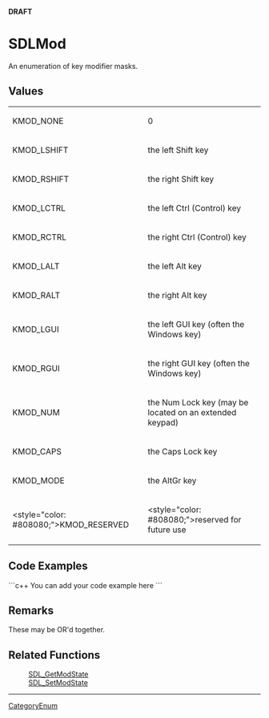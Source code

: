 <!-- pragma section-numbers off -->
<!-- pragma disable-camelcase -->
'''DRAFT'''

= SDLMod =
An enumeration of key modifier masks.


== Values ==
{|
|KMOD_NONE
|0
|-
|KMOD_LSHIFT
|the left Shift key
|-
|KMOD_RSHIFT
|the right Shift key
|-
|KMOD_LCTRL
|the left Ctrl (Control) key
|-
|KMOD_RCTRL
|the right Ctrl (Control) key
|-
|KMOD_LALT
|the left Alt key
|-
|KMOD_RALT
|the right Alt key
|-
|KMOD_LGUI
|the left GUI key (often the Windows key)
|-
|KMOD_RGUI
|the right GUI key (often the Windows key)
|-
|KMOD_NUM
|the Num Lock key (may be located on an extended keypad)
|-
|KMOD_CAPS
|the Caps Lock key
|-
|KMOD_MODE
|the AltGr key
|-
|<style="color: #808080;">KMOD_RESERVED
|<style="color: #808080;">reserved for future use
|}

== Code Examples ==
```c++
You can add your code example here
```

== Remarks ==
These may be OR'd together.

== Related Functions ==
:[[SDL_GetModState]]
:[[SDL_SetModState]]

----
[[CategoryEnum]]
